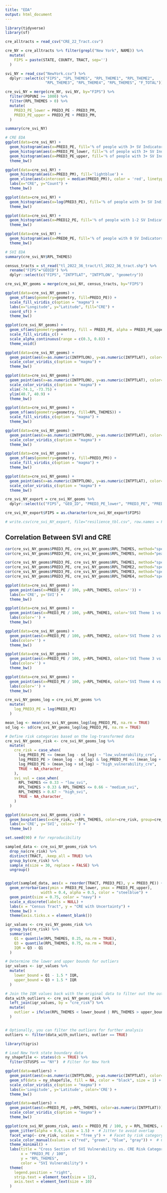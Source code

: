 ```yaml
---
title: "EDA"
output: html_document
---
```


```r
library(tidyverse)
library(sf)
```


```r
cre_alltracts = read_csv("CRE_22_Tract.csv")
```
```r
cre_NY = cre_alltracts %>% filter(grepl("New York", NAME)) %>% 
  mutate(
    FIPS = paste(STATE, COUNTY, TRACT, sep='')
  )
```

```r
svi_NY = read_csv("NewYork.csv") %>%
  dplyr::select(c("FIPS", "SPL_THEMES", "RPL_THEME1", "RPL_THEME2",
                  "RPL_THEME3", "RPL_THEME4", "RPL_THEMES", "F_TOTAL"))
```


```r
cre_svi_NY = merge(cre_NY, svi_NY, by="FIPS") %>% 
  filter(POPUNI >= 1000) %>% 
  filter(RPL_THEMES > 0) %>%
  mutate(
    PRED3_PE_lower = PRED3_PE - PRED3_PM,
    PRED3_PE_upper = PRED3_PE + PRED3_PM,
  )
```

```r
summary(cre_svi_NY)
```



```r
# CRE EDA
ggplot(data=cre_svi_NY) +
  geom_histogram(aes(x=PRED3_PE, fill='% of people with 3+ SV Indicators')) +
  geom_histogram(aes(x=PRED3_PE_lower, fill='% of people with 3+ SV Indicators (lower bound)'), alpha=0.5) +
  geom_histogram(aes(x=PRED3_PE_upper, fill='% of people with 3+ SV Indicators (upper bound)'), alpha=0.5) +
  theme_bw()
```

```r
ggplot(data=cre_svi_NY) +
  geom_histogram(aes(x=PRED3_PM), fill='lightblue') + 
  geom_vline(aes(xintercept = median(PRED3_PM)), color = 'red', linetype = 'dashed', size = 0.75) + 
  labs(x="CRE", y="Count") +
  theme_bw()
```


```r
ggplot(data=cre_svi_NY) +
  geom_histogram(aes(x=log(PRED3_PE), fill='% of people with 3+ SV Indicators')) + 
  theme_bw()
```


```r
ggplot(data=cre_svi_NY) +
  geom_histogram(aes(x=PRED12_PE, fill='% of people with 1-2 SV Indicators')) +
  theme_bw()
```


```r
ggplot(data=cre_svi_NY) +
  geom_histogram(aes(x=PRED0_PE, fill='% of people with 0 SV Indicators')) +
  theme_bw()
```



```r
# SVI EDA
summary(cre_svi_NY$RPL_THEMES)
```

```r
census_tracts = st_read("tl_2022_36_tract/tl_2022_36_tract.shp") %>% 
  rename("FIPS"="GEOID") %>% 
  dplyr::select(c("FIPS", "INTPTLAT", "INTPTLON", "geometry"))
```

```r
cre_svi_NY_geoms = merge(cre_svi_NY, census_tracts, by="FIPS")
```


```r
ggplot(data=cre_svi_NY_geoms) +
  geom_sf(aes(geometry=geometry, fill=PRED3_PE)) +
  scale_fill_viridis_c(option = "magma") +
  labs(x="Longitude", y="Latitude", fill="CRE") +
  coord_sf() +
  theme_bw()
```


```r
ggplot(cre_svi_NY_geoms) +
  geom_sf(aes(geometry=geometry, fill = PRED3_PE, alpha = PRED3_PE_upper - PRED3_PE_lower)) +
  scale_fill_viridis_c() +
  scale_alpha_continuous(range = c(0.3, 0.8)) +
  theme_void()
```


```r
ggplot(data=cre_svi_NY_geoms) +
  geom_point(aes(x=as.numeric(INTPTLON), y=as.numeric(INTPTLAT), color=PRED3_PE)) +
  scale_color_viridis_c(option = "magma") +
  theme_bw()
```


```r
ggplot(data=cre_svi_NY_geoms) +
  geom_point(aes(x=as.numeric(INTPTLON), y=as.numeric(INTPTLAT), color=PRED3_PE)) +
  scale_color_viridis_c(option = "magma") +
  xlim(-74.1, -73.75) +
  ylim(40.7, 40.9) +
  theme_bw()
```

```r
ggplot(data=cre_svi_NY_geoms) +
  geom_sf(aes(geometry=geometry, fill=RPL_THEMES)) +
  scale_fill_viridis_c(option = "magma") +
  theme_bw()
```


```r
ggplot(data=cre_svi_NY_geoms) +
  geom_point(aes(x=as.numeric(INTPTLON), y=as.numeric(INTPTLAT), color=RPL_THEMES)) +
  scale_color_viridis_c(option = "magma") +
  theme_bw()
```

```r
ggplot(data=cre_svi_NY_geoms) +
  geom_sf(aes(geometry=geometry, fill=PRED3_PM)) +
  scale_fill_viridis_c(option = "magma") +
  theme_bw()
```

```r
ggplot(data=cre_svi_NY_geoms) +
  geom_point(aes(x=as.numeric(INTPTLON), y=as.numeric(INTPTLAT), color=PRED3_PM)) +
  scale_color_viridis_c(option = "magma") +
  theme_bw()
```



```r
cre_svi_NY_export = cre_svi_NY_geoms %>% 
  dplyr::select(c("FIPS", "GEO_ID", "PRED3_PE_lower", "PRED3_PE", "PRED3_PE_upper", "RPL_THEMES"))

cre_svi_NY_export$FIPS = as.character(cre_svi_NY_export$FIPS)
```

```r
# write.csv(cre_svi_NY_export, file="resilience_tbl.csv", row.names = FALSE)
```

## Correlation Between SVI and CRE
```r
cor(cre_svi_NY_geoms$PRED3_PE, cre_svi_NY_geoms$RPL_THEMES, method="spearman")
cor(cre_svi_NY_geoms$PRED3_PE, cre_svi_NY_geoms$RPL_THEMES, method="pearson")
```

```r
cor(cre_svi_NY_geoms$PRED3_PE, cre_svi_NY_geoms$RPL_THEME1, method="spearman")
cor(cre_svi_NY_geoms$PRED3_PE, cre_svi_NY_geoms$RPL_THEME2, method="spearman")
cor(cre_svi_NY_geoms$PRED3_PE, cre_svi_NY_geoms$RPL_THEME3, method="spearman")
cor(cre_svi_NY_geoms$PRED3_PE, cre_svi_NY_geoms$RPL_THEME4, method="spearman")
```

```r
ggplot(data=cre_svi_NY_geoms) +
  geom_point(aes(x=PRED3_PE / 100, y=RPL_THEMES, color='')) +
  labs(x='CRE', y='SVI') +
  theme_bw()
```

```r
ggplot(data=cre_svi_NY_geoms) +
  geom_point(aes(x=PRED3_PE / 100, y=RPL_THEME1, color='SVI Theme 1 vs. CRE')) +
  labs(color='') +
  theme_bw()

ggplot(data=cre_svi_NY_geoms) +
  geom_point(aes(x=PRED3_PE / 100, y=RPL_THEME2, color='SVI Theme 2 vs. CRE')) +
  labs(color='') +
  theme_bw()

ggplot(data=cre_svi_NY_geoms) +
  geom_point(aes(x=PRED3_PE / 100, y=RPL_THEME3, color='SVI Theme 3 vs. CRE')) +
  labs(color='') +
  theme_bw()

ggplot(data=cre_svi_NY_geoms) +
  geom_point(aes(x=PRED3_PE / 100, y=RPL_THEME4, color='SVI Theme 4 vs. CRE')) +
  labs(color='') +
  theme_bw()
```
```r
cre_svi_NY_geoms_log = cre_svi_NY_geoms %>% 
  mutate(
    log_PRED3_PE = log(PRED3_PE)
  )

mean_log <- mean(cre_svi_NY_geoms_log$log_PRED3_PE, na.rm = TRUE)
sd_log <- sd(cre_svi_NY_geoms_log$log_PRED3_PE, na.rm = TRUE)

# Define risk categories based on the log-transformed data
cre_svi_NY_geoms_risk <- cre_svi_NY_geoms_log %>%
  mutate(
    cre_risk = case_when(
      log_PRED3_PE <= (mean_log - sd_log) ~ "low_vulnerability_cre",
      log_PRED3_PE > (mean_log - sd_log) & log_PRED3_PE <= (mean_log + sd_log) ~ "medium_vulnerability_cre",
      log_PRED3_PE > (mean_log + sd_log) ~ "high_vulnerability_cre",
      TRUE ~ NA_character_ 
    ),
    svi_vul = case_when(
      RPL_THEMES <= 0.33 ~ "low_svi",
      RPL_THEMES > 0.33 & RPL_THEMES <= 0.66 ~ "medium_svi",
      RPL_THEMES > 0.67 ~ "high_svi",
      TRUE ~ NA_character_
    )
  )
```

```r
ggplot(data=cre_svi_NY_geoms_risk) +
  geom_boxplot(aes(x=cre_risk, y=RPL_THEMES, color=cre_risk, group=cre_risk)) +
  labs(x='CRE', y='SVI', color='') +
  theme_bw()
```

```r
set.seed(90) # for reproducibility

sampled_data <- cre_svi_NY_geoms_risk %>%
  drop_na(cre_risk) %>%
  distinct(TRACT, .keep_all = TRUE) %>%
  group_by(cre_risk) %>%
  sample_n(size = 30, replace = FALSE) %>%
  ungroup()


ggplot(sampled_data, aes(x = reorder(TRACT, PRED3_PE), y = PRED3_PE)) +
  geom_errorbar(aes(ymin = PRED3_PE_lower, ymax = PRED3_PE_upper), 
                width = 0.4, alpha = 0.5, color = "steelblue") +
  geom_point(size = 0.75, color = "navy") +
  scale_x_discrete(labels = NULL) +
  labs(x = "Census Tract", y = "CRE with Uncertainty") +
  theme_bw() +
  theme(axis.ticks.x = element_blank())

```

```r
iqr_values <- cre_svi_NY_geoms_risk %>%
  group_by(cre_risk) %>%
  summarise(
    Q1 = quantile(RPL_THEMES, 0.25, na.rm = TRUE),
    Q3 = quantile(RPL_THEMES, 0.75, na.rm = TRUE),
    IQR = Q3 - Q1
  )

# Determine the lower and upper bounds for outliers
iqr_values <- iqr_values %>%
  mutate(
    lower_bound = Q1 - 1.5 * IQR,
    upper_bound = Q3 + 1.5 * IQR
  )

# Join the IQR values back with the original data to filter out the outliers
data_with_outliers <- cre_svi_NY_geoms_risk %>%
  left_join(iqr_values, by = "cre_risk") %>%
  mutate(
    outlier = ifelse(RPL_THEMES < lower_bound | RPL_THEMES > upper_bound, TRUE, FALSE)
  )


# Optionally, you can filter the outliers for further analysis
outliers <- filter(data_with_outliers, outlier == TRUE)
```

```r
library(tigris)

# Load New York state boundary data
ny_shapefile <- states(cb = TRUE) %>%
  filter(STUSPS == "NY")  # Filter for New York

ggplot(data=outliers) +
  geom_point(aes(x=as.numeric(INTPTLON), y=as.numeric(INTPTLAT), color=PRED3_PE)) +
  geom_sf(data = ny_shapefile, fill = NA, color = "black", size = 1) +  # Add NY border
  scale_color_viridis_c(option = "magma") +
  labs(x='Longitude', y='Latitude', color='CRE') +
  theme_bw()
```

```r
ggplot(data=outliers) +
  geom_point(aes(x=PRED3_PE, y=RPL_THEMES, color=as.numeric(INTPTLAT))) +
  scale_color_viridis_c(option = "magma") +
  theme_bw()
```


```r
ggplot(cre_svi_NY_geoms_risk, aes(x = PRED3_PE / 100, y = RPL_THEMES, color = svi_vul)) +
  geom_jitter(alpha = 0.6, size = 1.5) +  # Jitter to avoid overlap
  facet_wrap(~ cre_risk, scales = "free_y") +  # Facet by risk category
  scale_color_manual(values = c("red", "green", "blue", "gray")) +  # Custom colors for svi_vul
  theme_minimal() + 
  labs(title = "Cross Section of SVI Vulnerability vs. CRE Risk Categories",
       x = "PRED3_PE / 100",
       y = "RPL_THEMES",
       color = "SVI Vulnerability") +
  theme(
    legend.position = "right",
    strip.text = element_text(size = 12),
    axis.text = element_text(size = 10)
  )
```


